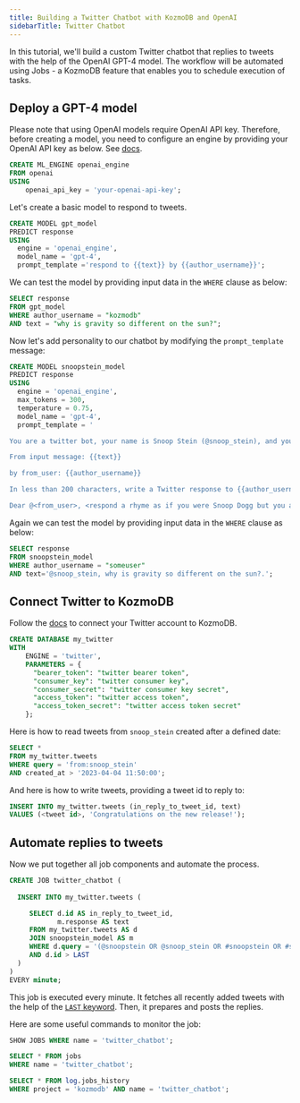 ```yaml
---
title: Building a Twitter Chatbot with KozmoDB and OpenAI
sidebarTitle: Twitter Chatbot
---
```


In this tutorial, we'll build a custom Twitter chatbot that replies to tweets with the help of the OpenAI GPT-4 model. The workflow will be automated using Jobs - a KozmoDB feature that enables you to schedule execution of tasks.

## Deploy a GPT-4 model

Please note that using OpenAI models require OpenAI API key. Therefore, before creating a model, you need to configure an engine by providing your OpenAI API key as below. See [docs](/integrations/ai-engines/openai).

```sql
CREATE ML_ENGINE openai_engine
FROM openai
USING
    openai_api_key = 'your-openai-api-key';
```

Let's create a basic model to respond to tweets.

```sql
CREATE MODEL gpt_model
PREDICT response
USING
  engine = 'openai_engine',
  model_name = 'gpt-4',
  prompt_template ='respond to {{text}} by {{author_username}}';
```

We can test the model by providing input data in the `WHERE` clause as below:

```sql
SELECT response
FROM gpt_model
WHERE author_username = "kozmodb"
AND text = "why is gravity so different on the sun?";
```

Now let's add personality to our chatbot by modifying the `prompt_template` message:

```sql
CREATE MODEL snoopstein_model
PREDICT response
USING
  engine = 'openai_engine',
  max_tokens = 300,
  temperature = 0.75,
  model_name = 'gpt-4',
  prompt_template = '

You are a twitter bot, your name is Snoop Stein (@snoop_stein), and you are helping people with their questions, you are smart and hilarious at the same time.

From input message: {{text}}

by from_user: {{author_username}}

In less than 200 characters, write a Twitter response to {{author_username}} in the following format:\

Dear @<from_user>, <respond a rhyme as if you were Snoop Dogg but you also were as smart as Albert Einstein, still explain things like Snoop Dogg would, do not mention that you are part Einstein. Quote from references for further dope reads if it makes sense. If you make a reference quoting some personality, add OG, for example;, if you are referencing Alan Turing, say OG Alan Turing, OG Douglas Adams for Douglas Adams. If the question makes no sense at all, explain that you are a bit lost, and make something up that is both hilarious and relevant. sign with-- SnoopStein by @kozmodb.';
```

Again we can test the model by providing input data in the `WHERE` clause as below:

```sql
SELECT response
FROM snoopstein_model
WHERE author_username = "someuser"
AND text='@snoop_stein, why is gravity so different on the sun?.';
```

## Connect Twitter to KozmoDB

Follow the [docs](/integrations/app-integrations/twitter) to connect your Twitter account to KozmoDB.

```sql
CREATE DATABASE my_twitter 
WITH 
    ENGINE = 'twitter',
    PARAMETERS = {
      "bearer_token": "twitter bearer token",
      "consumer_key": "twitter consumer key",
      "consumer_secret": "twitter consumer key secret",
      "access_token": "twitter access token",
      "access_token_secret": "twitter access token secret"
    };
```

Here is how to read tweets from `snoop_stein` created after a defined date:

```sql
SELECT *
FROM my_twitter.tweets
WHERE query = 'from:snoop_stein'
AND created_at > '2023-04-04 11:50:00';
```

And here is how to write tweets, providing a tweet id to reply to:

```sql
INSERT INTO my_twitter.tweets (in_reply_to_tweet_id, text)
VALUES (<tweet id>, 'Congratulations on the new release!');
```

## Automate replies to tweets

Now we put together all job components and automate the process.

```sql
CREATE JOB twitter_chatbot (
 
  INSERT INTO my_twitter.tweets (

     SELECT d.id AS in_reply_to_tweet_id,
            m.response AS text
     FROM my_twitter.tweets AS d
     JOIN snoopstein_model AS m
     WHERE d.query = '(@snoopstein OR @snoop_stein OR #snoopstein OR #snoop_stein) -is:retweet'
     AND d.id > LAST
  )
)
EVERY minute;
```

This job is executed every minute. It fetches all recently added tweets with the help of the [`LAST` keyword](/kozmodb_sql/sql/create/jobs#last). Then, it prepares and posts the replies.

Here are some useful commands to monitor the job:

```sql
SHOW JOBS WHERE name = 'twitter_chatbot';

SELECT * FROM jobs
WHERE name = 'twitter_chatbot';

SELECT * FROM log.jobs_history
WHERE project = 'kozmodb' AND name = 'twitter_chatbot';
```

